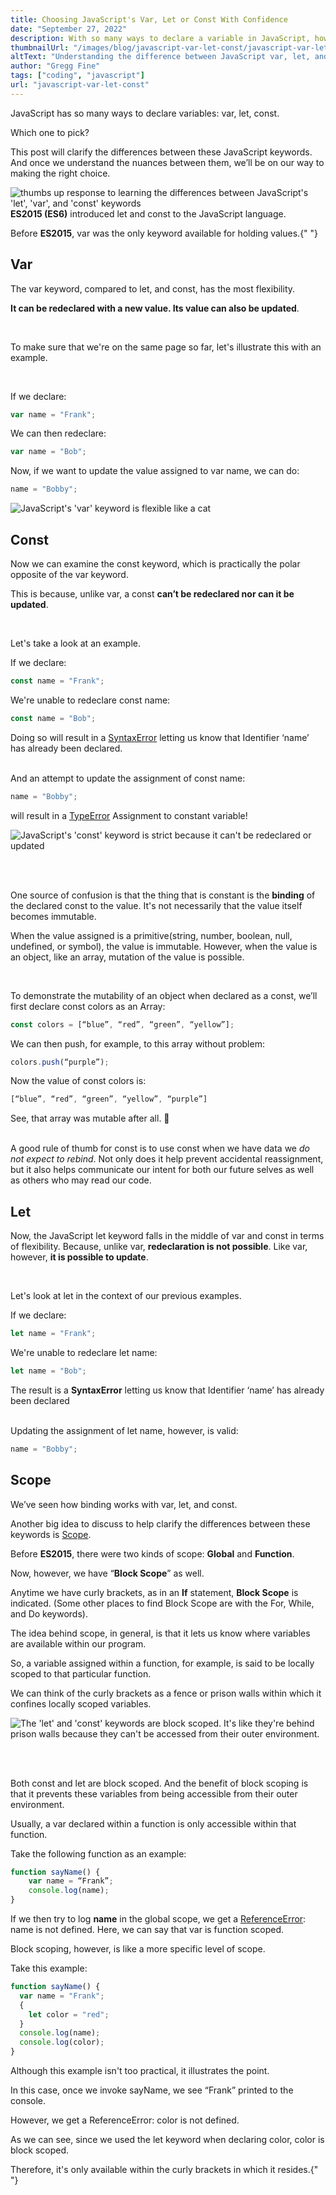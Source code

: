 ```yaml
---
title: Choosing JavaScript's Var, Let or Const With Confidence
date: "September 27, 2022"
description: With so many ways to declare a variable in JavaScript, how do you know which one to pick?
thumbnailUrl: "/images/blog/javascript-var-let-const/javascript-var-let-const-tutorial.jpg"
altText: "Understanding the difference between JavaScript var, let, and const keywords"
author: "Gregg Fine"
tags: ["coding", "javascript"]
url: "javascript-var-let-const"
---
```


JavaScript has so many ways to declare variables: <Syntax>var</Syntax>, <Syntax>let</Syntax>, <Syntax>const</Syntax>.

Which one to pick?

This post will clarify the differences between these JavaScript keywords. And once we understand the nuances
between them, we’ll be on our way to making the right choice.

<Image
  src="./images/blog/javascript-var-let-const/left-human-hand-2764675-1024x381.jpg"
  width={650}
  height={242}
  layout="responsive"
  alt="thumbs up response to learning the differences between JavaScript's 'let', 'var', and 'const' keywords"
/>
**ES2015 (ES6)** introduced <Syntax>let</Syntax> and <Syntax>const</Syntax> to the
JavaScript language.

Before **ES2015**, <Syntax>var</Syntax> was the only keyword available for
holding values.{" "}

## Var

The <Syntax> var </Syntax> keyword, compared to <Syntax>let</Syntax>, and <Syntax>const</Syntax>, has the most
flexibility.

**It can be redeclared with a new value. Its value can also be updated**.

<br />

To make sure that we're on the same page so far, let's illustrate this with an example.

<br />

If we declare:

```js
var name = "Frank";
```

We can then redeclare:

```js
var name = "Bob";
```

Now, if we want to update the value assigned to <Syntax>var name</Syntax>, we
can do:

```js
name = "Bobby";
```

<Image
  src="./images/blog/javascript-var-let-const/var-so-flexible.jpeg"
  width={622}
  height={365}
  layout="responsive"
  alt="JavaScript's 'var' keyword is flexible like a cat"
/>
## Const

Now we can examine the <Syntax>const</Syntax> keyword, which is practically the polar
opposite of the <Syntax>var</Syntax> keyword.

This is because, unlike <Syntax>var</Syntax>, a <Syntax>const</Syntax> **can’t be
redeclared nor can it be updated**.

<br />

Let's take a look at an example.

If we declare:

```js
const name = "Frank";
```

We're unable to redeclare <Syntax>const name</Syntax>:

```js
const name = "Bob";
```

Doing so will result in a [SyntaxError](https://developer.mozilla.org/en-US/docs/Web/JavaScript/Reference/Global_Objects/SyntaxError) letting us know that <Error>Identifier ‘name’
has already been declared</Error>.

<br />
And an attempt to update the assignment of <Syntax>const name</Syntax>:

```js
name = "Bobby";
```

will result in a [TypeError](https://developer.mozilla.org/en-US/docs/Web/JavaScript/Reference/Global_Objects/TypeError)<Error> Assignment to constant variable! </Error>

<Image
  src="./images/blog/javascript-var-let-const/const-tough-cookie.001.jpeg"
  width={650}
  height={366}
  layout="responsive"
  alt="JavaScript's 'const' keyword is strict because it can't be redeclared or updated"
/>

<br />
<br />

One source of confusion is that the thing that is constant is the **binding** of
the declared <Syntax>const</Syntax> to the value. It's not necessarily that the value itself
becomes immutable.

When the value assigned is a primitive(string,
number, boolean, null, undefined, or symbol), the value is immutable. However, when
the value is an object, like an array, mutation of the value is possible.

<br />

To demonstrate the mutability of an object when declared as a <Syntax> const</Syntax>, we’ll first declare <Syntax>const</Syntax> <Syntax>colors</Syntax> as an Array:

```js
const colors = [“blue”, “red”, “green”, “yellow”];
```

We can then <Syntax>push</Syntax>, for example, to this array without problem:

```js
colors.push(“purple”);
```

Now the value of <Syntax>const</Syntax> <Syntax>colors</Syntax> is:

```js
[“blue”, “red”, “green”, “yellow”, “purple”]
```

See, that array was mutable after all. 🙂

<br />A good rule of thumb for <Syntax>const</Syntax> is to use <Syntax>
  const
</Syntax> when we have data we _do not expect to rebind_. Not only does it help
prevent accidental reassignment, but it also helps communicate our intent for
both our future selves as well as others who may read our code.

## Let

Now, the JavaScript <Syntax>let</Syntax> keyword falls in the middle of <Syntax>var</Syntax> and <Syntax>const</Syntax> in terms
of flexibility. Because, unlike <Syntax>var</Syntax>, **redeclaration is not possible**. Like <Syntax>var</Syntax>,
however, **it is possible to update**.

<br />

Let's look at <Syntax>let</Syntax> in the context of our previous examples.

If we declare:

```js
let name = "Frank";
```

We're unable to redeclare <Syntax>let</Syntax> <Syntax>name</Syntax>:

```js
let name = "Bob";
```

The result is a **SyntaxError** letting us know that <Error>Identifier ‘name’ has
already been declared</Error>

<br />
Updating the assignment of <Syntax>let</Syntax> <Syntax>name</Syntax>, however,
is valid:

```js
name = "Bobby";
```

## Scope

We’ve seen how binding works with <Syntax>var</Syntax>, <Syntax>let</Syntax>, and <Syntax>const</Syntax>.

Another big idea to discuss to help clarify the differences between these keywords is [Scope](https://developer.mozilla.org/en-US/docs/Glossary/Scope).

Before **ES2015**, there were two kinds of scope: **Global** and **Function**.

Now, however, we have “**Block Scope**” as well.

Anytime we have curly brackets, as in an **If** statement, **Block Scope** is indicated. (Some other places to find <Syntax>Block Scope</Syntax> are with the <Syntax>For</Syntax>, <Syntax>While</Syntax>, and <Syntax>Do</Syntax> keywords).

The idea behind scope, in general, is that it lets us know where variables are available within our program.

So, a variable assigned within a function, for example, is said to be locally scoped to that particular function.

We can think of the curly brackets as a fence or prison walls within which it confines locally scoped variables.

<Image
  src="./images/blog/javascript-var-let-const/locally-scoped.001.jpeg"
  width={650}
  height={366}
  layout="responsive"
  alt="The 'let' and 'const' keywords are block scoped. It's like they're behind prison walls because they can't be accessed from their outer environment."
/>

<br />
<br />

Both <Syntax>const</Syntax> and <Syntax>let</Syntax> are block scoped. And the benefit of block scoping is that
it prevents these variables from being accessible from their outer
environment.

Usually, a <Syntax>var</Syntax> declared within a function is only accessible
within that function.

Take the following function as an example:

```js
function sayName() {
    var name = “Frank”;
    console.log(name);
}
```

If we then try to log **name** in the global scope, we get a
[ReferenceError](https://developer.mozilla.org/en-US/docs/Web/JavaScript/Reference/Global_Objects/ReferenceError): <Error>name is not defined</Error>. Here, we can say that <Syntax>var</Syntax> is function
scoped.

Block scoping, however, is like a more specific level of scope.

Take this example:

```js
function sayName() {
  var name = "Frank";
  {
    let color = "red";
  }
  console.log(name);
  console.log(color);
}
```

Although this example isn't too practical, it illustrates the point.

In this case, once we invoke <Syntax>sayName</Syntax>, we see “Frank” printed to the console.

However, we get a ReferenceError: <Error>color is not defined</Error>.

As we can see, since we used the <Syntax>let</Syntax> keyword when declaring <Syntax>color</Syntax>, <Syntax>color</Syntax> is block scoped.

Therefore, it's only available within the curly brackets in which it resides.{" "}
